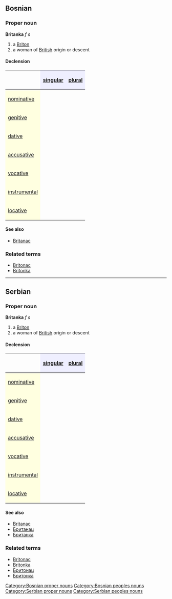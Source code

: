 ==Bosnian==
===Proper noun===
'''Britanka''' ''f s''
#a [[Briton]]
#a woman of [[British]] origin or descent
====Declension====
{| border="1" cellpadding="4" cellspacing="0"
!
! style="background-color: #EFEFFF" align="center"|[[singular]]
! style="background-color: #EFEFFF" align="center"|[[plural]]
|-
! style="background-color: #FFFFE0" align="left"|[[nominative case|nominative]]
| align="center"|{{Unicode|Britanka}}
| align="center"|{{Unicode|Britanke}}
|-
! style="background-color: #FFFFE0" align="left"|[[genitive case|genitive]]
| align="center"|{{Unicode|Britanke}}
| align="center"|{{Unicode|Britanki}}
|-
! style="background-color: #FFFFE0" align="left"|[[dative case|dative]]
| align="center"|{{Unicode|Britanki}}
| align="center"|{{Unicode|Britankama}}
|-
! style="background-color: #FFFFE0" align="left"|[[accusative case|accusative]]
| align="center"|{{Unicode|Britanku}}
| align="center"|{{Unicode|Britanke}}
|-
! style="background-color: #FFFFE0" align="left"|[[vocative case|vocative]]
| align="center"|{{Unicode|Britanko}}
| align="center"|{{Unicode|Britanke}}
|-
! style="background-color: #FFFFE0" align="left"|[[instrumental case|instrumental]]
| align="center"|{{Unicode|Britankom}}
| align="center"|{{Unicode|Britankama}}
|-
! style="background-color: #FFFFE0" align="left"|[[locative case|locative]]
| align="center"|{{Unicode|Britanki}}
| align="center"|{{Unicode|Britankama}}
|}
====See also====
*[[Britanac]]
===Related terms===
*[[Britonac]]
*[[Britonka]]
[[Category:Bosnian proper nouns]]
[[Category:Bosnian peoples nouns]]
----
==Serbian==
===Proper noun===
'''Britanka''' ''f s''
#a [[Briton]]
#a woman of [[British]] origin or descent
====Declension====
{| border="1" cellpadding="4" cellspacing="0"
!
! style="background-color: #EFEFFF" align="center"|[[singular]]
! style="background-color: #EFEFFF" align="center"|[[plural]]
|-
! style="background-color: #FFFFE0" align="left"|[[nominative case|nominative]]
| align="center"|{{Unicode|Britanka}}
| align="center"|{{Unicode|Britanke}}
|-
! style="background-color: #FFFFE0" align="left"|[[genitive case|genitive]]
| align="center"|{{Unicode|Britanke}}
| align="center"|{{Unicode|Britanki}}
|-
! style="background-color: #FFFFE0" align="left"|[[dative case|dative]]
| align="center"|{{Unicode|Britanki}}
| align="center"|{{Unicode|Britankama}}
|-
! style="background-color: #FFFFE0" align="left"|[[accusative case|accusative]]
| align="center"|{{Unicode|Britanku}}
| align="center"|{{Unicode|Britanke}}
|-
! style="background-color: #FFFFE0" align="left"|[[vocative case|vocative]]
| align="center"|{{Unicode|Britanko}}
| align="center"|{{Unicode|Britanke}}
|-
! style="background-color: #FFFFE0" align="left"|[[instrumental case|instrumental]]
| align="center"|{{Unicode|Britankom}}
| align="center"|{{Unicode|Britankama}}
|-
! style="background-color: #FFFFE0" align="left"|[[locative case|locative]]
| align="center"|{{Unicode|Britanki}}
| align="center"|{{Unicode|Britankama}}
|}
====See also====
*[[Britanac]]
*[[Британац]]
*[[Британка]]
===Related terms===
*[[Britonac]]
*[[Britonka]]
*[[Бритонац]]
*[[Бритонка]]
[[Category:Serbian proper nouns]]
[[Category:Serbian peoples nouns]]